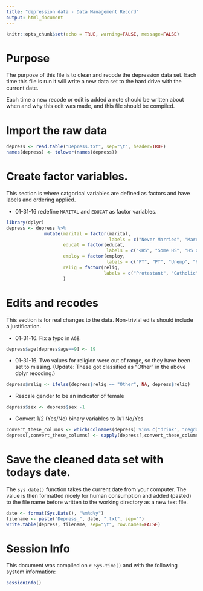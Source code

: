 ```yaml
---
title: "depression data - Data Management Record"
output: html_document
---
```


```r
knitr::opts_chunk$set(echo = TRUE, warning=FALSE, message=FALSE)
```

# Purpose
The purpose of this file is to clean and recode the depression data set. 
Each time this file is run it will write a new data set to the hard drive
with the current date. 

Each time a new recode or edit is added a note should be written about when and 
why this edit was made, and this file should be compiled. 

# Import the raw data
```r
depress <- read.table("Depress.txt", sep="\t", header=TRUE) 
names(depress) <- tolower(names(depress))
```


# Create factor variables. 
This section is where catgorical variables are defined as factors and have labels
and ordering applied. 

* 01-31-16 redefine `MARITAL` and `EDUCAT` as factor variables. 
```r
library(dplyr)
depress <- depress %>% 
              mutate(marital = factor(marital, 
                                      labels = c("Never Married", "Married", "Divorced", "Separated", "Widowed")), 
                     educat = factor(educat, 
                                     labels = c("<HS", "Some HS", "HS Grad", "Some college", "BS", "MS", "PhD")), 
                     employ = factor(employ, 
                                     labels = c("FT", "PT", "Unemp", "Retired", "Houseperson", "In School", "Other")), 
                     relig = factor(relig, 
                                    labels = c("Protestant", "Catholic", "Jewish", "None", "Other"))
                     )
```


# Edits and recodes
This section is for real changes to the data. Non-trivial edits should include
a justification. 

* 01-31-16. Fix a typo in `AGE`.
```r
depress$age[depress$age==9] <- 19
```

* 01-31-16. Two values for religion were out of range, so they have been set to missing. 
(Update: These got classified as "Other" in the above dplyr recoding.)
```r
depress$relig <- ifelse(depress$relig == "Other", NA, depress$relig)
```

* Rescale gender to be an indicator of female
```r
depress$sex <- depress$sex -1 
```

* Convert 1/2 (Yes/No) binary variables to 0/1 No/Yes
```r
convert_these_columns <- which(colnames(depress) %in% c("drink", "regdoc", "treat"))
depress[,convert_these_columns] <- sapply(depress[,convert_these_columns], function(x){x <- ifelse(x==2, 0, x)})
```

# Save the cleaned data set with todays date. 
The `sys.date()` function takes the current date from your computer. 
The value is then formatted nicely for human consumption and added (pasted) to
the file name before written to the working directory as a new text file. 

```r
date <- format(Sys.Date(), "%m%d%y")
filename <- paste("Depress_", date, ".txt", sep="")
write.table(depress, filename, sep="\t", row.names=FALSE)
```

 
# Session Info
This document was compiled on `r Sys.time()` and with the following system
information:
```r
sessionInfo()
```
